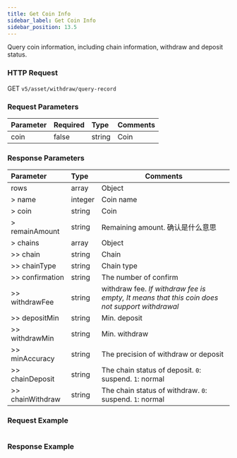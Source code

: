 ```yaml
---
title: Get Coin Info
sidebar_label: Get Coin Info
sidebar_position: 13.5
---
```


Query coin information, including chain information, withdraw and deposit status.

### HTTP Request
GET `v5/asset/withdraw/query-record`

### Request Parameters
| Parameter | Required | Type | Comments|
|:----- |:-------|:-----|------ |
|coin |false |string |Coin |

### Response Parameters
| Parameter | Type | Comments|
|:----- |:-----|----- |
|rows |array|Object |
|> name |integer |Coin name |
|> coin |string |Coin |
|> remainAmount |string |Remaining amount. 确认是什么意思|
|> chains |array |Object |
|>> chain |string |Chain |
|>> chainType |string |Chain type |
|>> confirmation |string |The number of confirm |
|>> withdrawFee |string |withdraw fee. _If withdraw fee is empty, It means that this coin does not support withdrawal_ |
|>> depositMin |string |Min. deposit |
|>> withdrawMin |string |Min. withdraw |
|>> minAccuracy |string |The precision of withdraw or deposit |
|>> chainDeposit |string |The chain status of deposit. `0`: suspend. `1`: normal |
|>> chainWithdraw |string |The chain status of withdraw. `0`: suspend. `1`: normal |

### Request Example

<Tabs>
<TabItem value="console" label="Console">

```http
```

</TabItem>
</Tabs>

### Response Example

<Tabs>
<TabItem value="js response" label="response">

```json

```
</TabItem>
</Tabs>